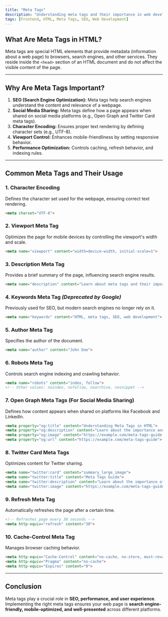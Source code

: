 ```yaml
---
title: "Meta Tags"
description: "Understanding meta tags and their importance in web development."
tags: [Frontend, HTML, Meta Tags, SEO, Web Development]
---
```


## What Are Meta Tags in HTML?

Meta tags are special HTML elements that provide metadata (information about a web page) to browsers, search engines, and other services. They reside inside the `<head>` section of an HTML document and do not affect the visible content of the page.

---

## Why Are Meta Tags Important?
1. **SEO (Search Engine Optimization):** Meta tags help search engines understand the content and relevance of a webpage.
2. **Social Media Sharing:** Meta tags define how a page appears when shared on social media platforms (e.g., Open Graph and Twitter Card meta tags).
3. **Character Encoding:** Ensures proper text rendering by defining character sets (e.g., UTF-8).
4. **Viewport Control:** Enhances mobile-friendliness by setting responsive behavior.
5. **Performance Optimization:** Controls caching, refresh behavior, and indexing rules.

---

## Common Meta Tags and Their Usage

### 1. Character Encoding
Defines the character set used for the webpage, ensuring correct text rendering.
```html
<meta charset="UTF-8">
```

### 2. Viewport Meta Tag
Optimizes the page for mobile devices by controlling the viewport's width and scale.
```html
<meta name="viewport" content="width=device-width, initial-scale=1">
```

### 3. Description Meta Tag
Provides a brief summary of the page, influencing search engine results.
```html
<meta name="description" content="Learn about meta tags and their importance in HTML.">
```

### 4. Keywords Meta Tag *(Deprecated by Google)*
Previously used for SEO, but modern search engines no longer rely on it.
```html
<meta name="keywords" content="HTML, meta tags, SEO, web development">
```

### 5. Author Meta Tag
Specifies the author of the document.
```html
<meta name="author" content="John Doe">
```

### 6. Robots Meta Tag
Controls search engine indexing and crawling behavior.
```html
<meta name="robots" content="index, follow">
<!-- Other values: noindex, nofollow, noarchive, nosnippet -->
```

### 7. Open Graph Meta Tags (For Social Media Sharing)
Defines how content appears when shared on platforms like Facebook and LinkedIn.
```html
<meta property="og:title" content="Understanding Meta Tags in HTML">
<meta property="og:description" content="Learn about the importance and types of meta tags.">
<meta property="og:image" content="https://example.com/meta-tags-guide.png">
<meta property="og:url" content="https://example.com/meta-tags-guide">
```

### 8. Twitter Card Meta Tags
Optimizes content for Twitter sharing.
```html
<meta name="twitter:card" content="summary_large_image">
<meta name="twitter:title" content="Meta Tags Guide">
<meta name="twitter:description" content="Learn about the importance of meta tags in HTML.">
<meta name="twitter:image" content="https://example.com/meta-tags-guide.png">
```

### 9. Refresh Meta Tag
Automatically refreshes the page after a certain time.
```html
<!-- Refreshes page every 30 seconds -->
<meta http-equiv="refresh" content="30"> 
```

### 10. Cache-Control Meta Tag
Manages browser caching behavior.
```html
<meta http-equiv="Cache-Control" content="no-cache, no-store, must-revalidate">
<meta http-equiv="Pragma" content="no-cache">
<meta http-equiv="Expires" content="0">
```

---

## Conclusion
Meta tags play a crucial role in **SEO, performance, and user experience**. Implementing the right meta tags ensures your web page is **search engine-friendly, mobile-optimized, and well-presented** across different platforms.